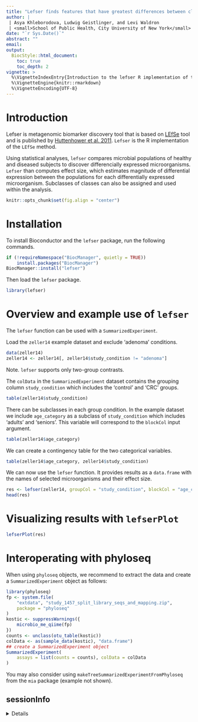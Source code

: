 ```yaml
---
title: "Lefser finds features that have greatest differences between classes."
author: |
 | Asya Khleborodova, Ludwig Geistlinger, and Levi Waldron
 | <small>School of Public Health, City University of New York</small>
date: "`r Sys.Date()`"
abstract: ""
email:
output:
  BiocStyle::html_document:
    toc: true
    toc_depth: 2
vignette: >
  %\VignetteIndexEntry{Introduction to the lefser R implementation of the popular LEfSE software for biomarker discovery in microbiome analysis.}
  %\VignetteEngine{knitr::rmarkdown}
  %\VignetteEncoding{UTF-8}
---
```


# Introduction

Lefser is metagenomic biomarker discovery tool that is based on
[LEfSe](https://huttenhower.sph.harvard.edu/galaxy/) tool and is published by
[Huttenhower et al.  2011](https://www.ncbi.nlm.nih.gov/pmc/articles/PMC3218848/).
`Lefser` is the R implementation of the `LEfSe` method.

Using statistical analyses, `lefser` compares microbial populations of healthy
and diseased subjects to discover differencially expressed microorganisms.
`Lefser` than computes effect size, which estimates magnitude of differential
expression between the populations for each differentially expressed
microorganism. Subclasses of classes can also be assigned and used within the
analysis.

```r
knitr::opts_chunk$set(fig.align = "center")
```

# Installation

To install Bioconductor and the `lefser` package, run the following
commands.

```r
if (!requireNamespace("BiocManager", quietly = TRUE))
    install.packages("BiocManager")
BiocManager::install("lefser")
```

Then load the `lefser` package.

```r
library(lefser)
```

# Overview and example use of `lefser`

The `lefser` function can be used with a `SummarizedExperiment`.

Load the `zeller14` example dataset and exclude 'adenoma' conditions.

```r
data(zeller14)
zeller14 <- zeller14[, zeller14$study_condition != "adenoma"]
```

Note. `lefser` supports only two-group contrasts.

The `colData` in the `SummarizedExperiment` dataset contains the grouping
column `study_condition` which includes the 'control' and 'CRC' groups.

```r
table(zeller14$study_condition)
```

There can be subclasses in each group condition. In the example dataset
we include `age_category` as a subclass of `study_condition` which includes
'adults' and 'seniors'. This variable will correspond to the `blockCol`
input argument.

```r
table(zeller14$age_category)
```

We can create a contingency table for the two categorical variables.

```r
table(zeller14$age_category, zeller14$study_condition)
```

We can now use the `lefser` function. It provides results as a `data.frame`
with the names of selected microorganisms and their effect size.


```r
res <- lefser(zeller14, groupCol = "study_condition", blockCol = "age_category")
head(res)
```

# Visualizing results with `lefserPlot`


```r
lefserPlot(res)
```

# Interoperating with phyloseq

When using `phyloseq` objects, we recommend to extract the data and create a
`SummarizedExperiment` object as follows:

```r
library(phyloseq)
fp <- system.file(
    "extdata", "study_1457_split_library_seqs_and_mapping.zip",
    package = "phyloseq"
)
kostic <- suppressWarnings({
    microbio_me_qiime(fp)
})
counts <- unclass(otu_table(kostic))
colData <- as(sample_data(kostic), "data.frame")
## create a SummarizedExperiment object
SummarizedExperiment(
    assays = list(counts = counts), colData = colData
)
```

You may also consider using `makeTreeSummarizedExperimentFromPhyloseq` from the
`mia` package (example not shown).

## sessionInfo

<details>

```r
sessionInfo()
```

</details>
